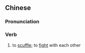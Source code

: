 ==Chinese==
{{zh-forms|s=斗殴}}

===Pronunciation===
{{zh-pron
|m=dòu'ōu
|cat=v
}}

===Verb===
{{zh-verb}}

# to [[scuffle]]; to [[fight]] with each other